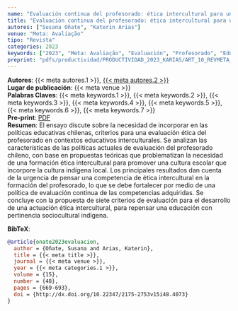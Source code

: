 ```yaml
---
name: "Evaluación continua del profesorado: ética intercultural para una educación con pertinencia sociocultural indígena"
title: "Evaluación continua del profesorado: ética intercultural para una educación con pertinencia sociocultural indígena"
autores: ["Susana Oñate", "Katerin Arias"]
venue: "Meta: Avaliação"
tipo: "Revista"
categories: 2023
keywords: ["2023", "Meta: Avaliação", "Evaluación", "Profesorado", "Educación Intercultural", "Ética Intercultural", "Discriminación"]
preprint: "pdfs/productividad/PRODUCTIVIDAD_2023_KARIAS/ART_10_REVMETA_OÑATE_ARIAS_SCOPUS_2023.pdf"
---
```

**Autores**: {{< meta autores.1 >}}, [{{< meta autores.2 >}}](../members/current/Katerin Arias.qmd)   
**Lugar de publicación**: {{< meta venue >}}    
**Palabras Claves**: {{< meta keywords.1 >}}, {{< meta keywords.2 >}}, {{< meta keywords.3 >}}, {{< meta keywords.4 >}}, {{< meta keywords.5 >}}, {{< meta keywords.6 >}}, {{< meta keywords.7 >}}    
**Pre-print**: [PDF](../{{< meta preprint >}})    
**Resumen**: El ensayo discute sobre la necesidad de incorporar en las políticas educativas chilenas, criterios para una evaluación ética del profesorado en contextos educativos interculturales. Se analizan las características de las políticas actuales de evaluación del profesorado chileno, con base en propuestas teóricas que problematizan la necesidad de una formación ética intercultural para promover una cultura escolar que incorpore la cultura indígena local. Los principales resultados dan cuenta de la urgencia de pensar una competencia de ética intercultural en la formación del profesorado, lo que se debe fortalecer por medio de una política de evaluación continua de las competencias adquiridas. Se concluye con la propuesta de siete criterios de evaluación para el desarrollo de una actuación ética intercultural, para repensar una educación con pertinencia sociocultural indígena.


**BibTeX**:
```bibtex
@article{onate2023evaluacion,
  author = {Oñate, Susana and Arias, Katerin},
  title = {{< meta title >}},
  journal = {{< meta venue >}},
  year = {{< meta categories.1 >}},
  volume = {15},
  number = {48},
  pages = {669-693},
  doi = {http://dx.doi.org/10.22347/2175-2753v15i48.4073}
}
```
